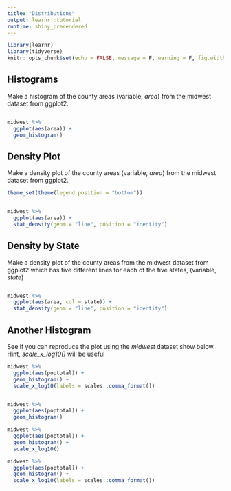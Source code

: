 ```yaml
---
title: "Distributions"
output: learnr::tutorial
runtime: shiny_prerendered
---
```


```r
library(learnr)
library(tidyverse)
knitr::opts_chunk$set(echo = FALSE, message = F, warning = F, fig.width = 5)
```


## Histograms


Make a histogram of the county areas (variable, *area*) from the midwest dataset from ggplot2.

```r

```

```r
midwest %>% 
  ggplot(aes(area)) + 
  geom_histogram()
```

## Density Plot

Make a density plot of the county areas (variable, *area*) from the midwest dataset from ggplot2.

```r
theme_set(theme(legend.position = "bottom"))
```


```r

```

```r
midwest %>% 
  ggplot(aes(area)) + 
  stat_density(geom = "line", position = "identity")
```

## Density by State

Make a density plot of the county areas from the midwest dataset from ggplot2 which has five different lines for each of the five states, (variable, *state*)

```r

```

```r
midwest %>% 
  ggplot(aes(area, col = state)) + 
  stat_density(geom = "line", position = "identity")
```

## Another Histogram

See if you can reproduce the plot using the *midwest* dataset show below. Hint, *scale_x_log10()* will be useful

```r
midwest %>% 
  ggplot(aes(poptotal)) + 
  geom_histogram() + 
  scale_x_log10(labels = scales::comma_format())
```


```r

```

```r
midwest %>% 
  ggplot(aes(poptotal)) + 
  geom_histogram()
```

```r
midwest %>% 
  ggplot(aes(poptotal)) + 
  geom_histogram() + 
  scale_x_log10()
```

```r
midwest %>% 
  ggplot(aes(poptotal)) + 
  geom_histogram() + 
  scale_x_log10(labels = scales::comma_format())
```
